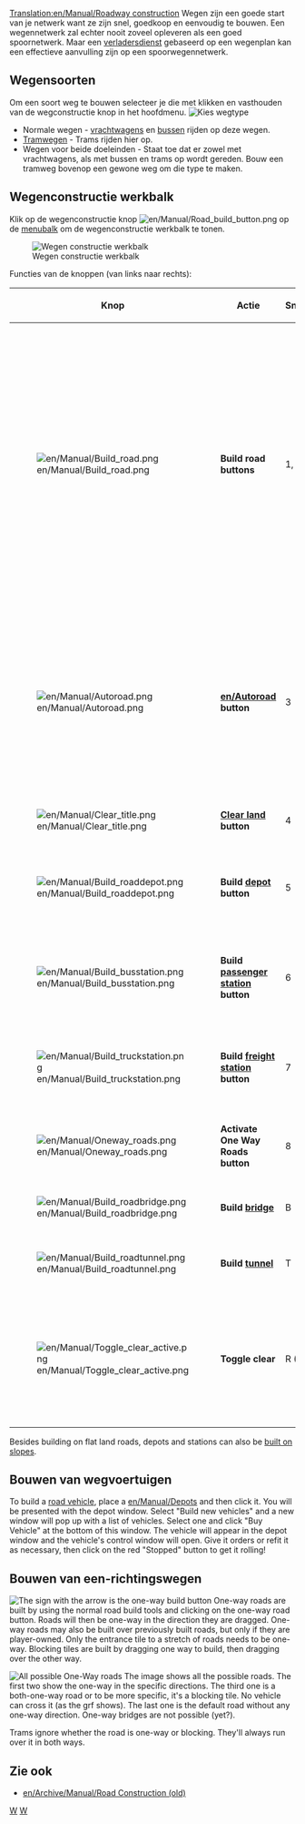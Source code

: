 [[Translation:en/Manual/Roadway construction]]
{{nl/Vertaling|en/Manual/Roadway construction|0}}
{{nl/Manual/Inhoudsopgave}}
Wegen zijn een goede start van je netwerk want ze zijn snel, goedkoop en eenvoudig te bouwen. Een wegennetwerk zal echter nooit zoveel opleveren als een goed spoornetwerk. Maar een [[nl/Manual/Verladersdienst|verladersdienst]] gebaseerd op een wegenplan kan een effectieve aanvulling zijn op een spoorwegennetwerk.
==Wegensoorten==
Om een soort weg te bouwen selecteer je die met klikken en vasthouden van de wegconstructie knop in het hoofdmenu.
[[File:nl/Manual/Roadmenu.png|none|frame|Kies wegtype]]
* Normale wegen - [[nl/Manual/Voertuigen|vrachtwagens]] en [[nl/Manual/Base Set/Road Vehicles/Bussen|bussen]] rijden op deze wegen.
* [[nl/Manual/Tramwegen|Tramwegen]] - Trams rijden hier op.
* Wegen voor beide doeleinden - Staat toe dat er zowel met vrachtwagens, als met bussen en trams op wordt gereden. Bouw een tramweg bovenop een gewone weg om die type te maken.

==Wegenconstructie werkbalk==
Klik op de wegenconstructie knop [[File:en/Manual/Road build button.png]] op de [[nl/Manual/Spelinterface#de-menubalk|menubalk]] om de wegenconstructie werkbalk te tonen.

[[File:nl/Manual/Road construction.png|none|frame|Wegen constructie werkbalk]]

Functies van de knoppen (van links naar rechts):
{| {{en/Wikitable}}
|- style="background:#efefef"
!width='46'|Knop
!width='150'|Actie
!Sneltoets
!Beschrijving
|-
|[[File:en/Manual/Build road.png]]
|'''Build road buttons'''||1, 2||Builds a road in the selected direction; you can click and drag. Note that this works with half-tile precision. If you e.g. click in the right half of a tile and then drag to the right the road will start with a half tile. The same applies for the end tile.
|-
|[[File:en/Manual/Autoroad.png]]||'''[[en/Autoroad]] button'''||3||A very efficient tool to build roads sections in any direction (while might be difficult to use at first). If used with Ctrl key pressed, easily removes sections.
|-
|[[File:en/Manual/Clear title.png]]||'''[[en/Manual/Landscaping|Clear land]] button'''||4||Clears tiles.
|-
|[[File:en/Manual/Build roaddepot.png]]||'''Build [[en/Manual/Depots|depot]] button'''||5||Opens the depot window for you to orient and build a depot.
|-
|[[File:en/Manual/Build busstation.png]]||'''Build [[en/Manual/Stations#bus-stations|passenger station]] button'''||6||Opens the bus stop window for you to orient and build a bus stop.
|-
|[[File:en/Manual/Build truckstation.png]]||'''Build [[en/Manual/Stations#truck-stations|freight station]] button'''||7||Opens the truck station window for you to orient and build a truck stop.
|-
|[[File:en/Manual/Oneway roads.png]]||'''Activate One Way Roads button'''||8||Allows you to build a one-way roads.
|-
|[[File:en/Manual/Build roadbridge.png]]||'''Build [[en/Manual/Bridges|bridge]]'''||B||Allows you to build a bridge.
|-
|[[File:en/Manual/Build roadtunnel.png]]||'''Build [[en/Manual/Tunnels|tunnel]]'''||T||Allows you to build a tunnel.
|-
|[[File:en/Manual/Toggle clear active.png]]||'''Toggle clear'''||R (CTRL)||Select another tool and then this to remove that item. You can toggle the state by pressing Ctrl.
|}

Besides building on flat land roads, depots and stations can also be [[en/Archive/Manual/Settings/Build on slopes|built on slopes]].

==Bouwen van wegvoertuigen==
To build a [[en/Manual/Road vehicles|road vehicle]], place a [[en/Manual/Depots]] and then click it. You will be presented with the depot window. Select "Build new vehicles" and a new window will pop up with a list of vehicles. Select one and click "Buy Vehicle" at the bottom of this window. The vehicle will appear in the depot window and the vehicle's control window will open. Give it orders or refit it as necessary, then click on the red "Stopped" button to get it rolling!

==Bouwen van een-richtingswegen==
[[File:nl/Manual/Oneway.png|right|frame|The sign with the arrow is the one-way build button]]
One-way roads are built by using the normal road build tools and clicking on the one-way road button. Roads will then be one-way in the direction they are dragged. One-way roads may also be built over previously built roads, but only if they are player-owned. Only the entrance tile to a stretch of roads needs to be one-way. Blocking tiles are built by dragging one way to build, then dragging over the other way.

[[File:en/Manual/Oneways.png|left|frame|All possible One-Way roads]]
The image shows all the possible roads. The first two show the one-way in the specific directions. The third one is a both-one-way road or to be more specific, it's a blocking tile. No vehicle can cross it (as the grf shows). The last one is the default road without any one-way direction. One-way bridges are not possible (yet?).

Trams ignore whether the road is one-way or blocking. They'll always run over it in both ways.

==Zie ook==
*[[en/Archive/Manual/Road Construction (old)]]

[[Category:nl/Manual/Constructie|W]]
[[Category:nl/Manual/Wegvoertuigen|W]]